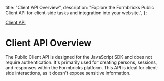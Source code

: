 
  title: "Client API Overview",
  description:
    "Explore the Formbricks Public Client API for client-side tasks and integration into your website.",
};

[Client API]()

# Client API Overview

The Public Client API is designed for the JavaScript SDK and does not require authentication. It's primarily used for creating persons, sessions, and responses within the Formbricks platform. This API is ideal for client-side interactions, as it doesn't expose sensitive information.
